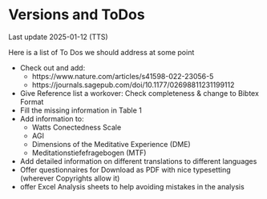 
# Versions and ToDos

Last update 2025-01-12 (TTS)

Here is a list of To Dos we should address at some point

* Check out and add: 
  * https://www.nature.com/articles/s41598-022-23056-5
  * https://journals.sagepub.com/doi/10.1177/02698811231199112
* Give Reference list a workover: Check completeness & change to Bibtex Format
* Fill the missing information in Table 1
* Add information to:
  * Watts Conectedness Scale
  * AGI
  * Dimensions of the Meditative Experience (DME)
  * Meditationstiefefragebogen (MTF)
* Add detailed information on different translations to different languages
* Offer questionnaires for Download as PDF with nice typesetting (wherever Copyrights allow it)
* offer Excel Analysis sheets to help avoiding mistakes in the analysis



